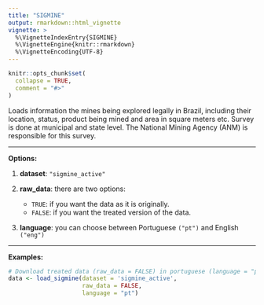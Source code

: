 ---
title: "SIGMINE"
output: rmarkdown::html_vignette
vignette: >
  %\VignetteIndexEntry{SIGMINE}
  %\VignetteEngine{knitr::rmarkdown}
  %\VignetteEncoding{UTF-8}
---

```{r, include = FALSE}
knitr::opts_chunk$set(
  collapse = TRUE,
  comment = "#>"
)
```

Loads information the mines being explored legally in Brazil, including their location, status, product being mined and area in square meters etc. Survey is done at municipal and state level. The National Mining Agency (ANM) is responsible for this survey.
 
***
**Options:**

  1. **dataset**: `"sigmine_active"`

  2. **raw_data**: there are two options:
      * `TRUE`: if you want the data as it is originally.
      * `FALSE`: if you want the treated version of the data.

  3. **language**: you can choose between Portuguese `("pt")` and English `("eng")`
  
***

**Examples:** 
 
```{r eval=FALSE}
# Download treated data (raw_data = FALSE) in portuguese (language = "pt").
data <- load_sigmine(dataset = 'sigmine_active', 
                     raw_data = FALSE,
                     language = "pt")
```


